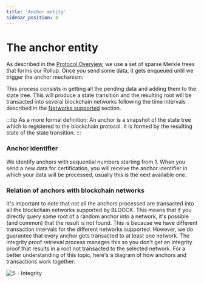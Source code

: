 ```yaml
---
title: 'Anchor entity'
sidebar_position: 4
---
```


# The anchor entity

As described in the [Protocol Overview](./protocol.mdx), we use a set of sparse Merkle trees that forms our Rollup. Once you send some data, it gets enqueued until we trigger the anchor mechanism.

This process consists in getting all the pending data and adding them to the state tree. This will produce a state transition and the resulting root will be transacted into several blockchain networks following the time intervals described in the [Networks supported](./networks-supported.mdx) section.

:::tip
As a more formal definition: An anchor is a snapshot of the state tree which is registered to the blockchain protocol. It is formed by the resulting state of the state transition.
:::

### Anchor identifier

We identify anchors with sequential numbers starting from 1. When you send a new data for certification, you will receive the anchor identifier in which your data will be processed, usually this is the next available one.

### Relation of anchors with blockchain networks

It's important to note that not all the anchors processed are transacted into all the blockchain networks supported by BLOOCK. This means that if you directly query some root of a random anchor into a network, it's possible (and common) that the result is not found.
This is because we have different transaction intervals for the different networks supported. However, we do guarantee that every anchor gets transacted to at least one network.
The integrity proof retrieval process manages this so you don't get an integrity proof that results in a root not transacted to the selected network.
For a better understanding of this topic, here's a diagram of how anchors and transactions work together:

![5 - Integrity](/static/docs/guides/integrity/5-integrity.png)
